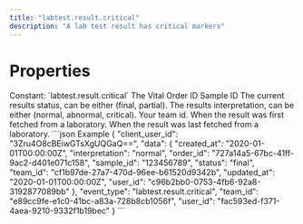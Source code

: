 ```yaml
---
title: "labtest.result.critical"
description: "A lab test result has critical markers"
---
```

# Properties
<ResponseField name="event_type" type="const string" required="true">
Constant: `labtest.result.critical`
</ResponseField>
<ResponseField name="team_id" type="string" required="true">
</ResponseField>
<ResponseField name="user_id" type="string" required="true">
</ResponseField>
<ResponseField name="client_user_id" type="string" required="true">
</ResponseField>
<ResponseField name="data" type="ClientFacingCriticalResult" required="true">
<Expandable title="ClientFacingCriticalResult" defaultOpen="true">
<ResponseField name="order_id" type="string" required="true">
The Vital Order ID
</ResponseField>
<ResponseField name="sample_id" type="string" required="true">
Sample ID
</ResponseField>
<ResponseField name="status" type="string" required="true">
The current results status, can be either (final, partial).
</ResponseField>
<ResponseField name="interpretation" type="string" required="true">
The results interpretation, can be either (normal, abnormal, critical).
</ResponseField>
<ResponseField name="team_id" type="string" required="true">
Your team id.
</ResponseField>
<ResponseField name="user_id" type="string" required="true">
</ResponseField>
<ResponseField name="created_at" type="string" required="true">
When the result was first fetched from a laboratory.
</ResponseField>
<ResponseField name="updated_at" type="string" required="true">
When the result was last fetched from a laboratory.
</ResponseField>
</Expandable>
</ResponseField>
<ResponseExample>
```json Example
{
  "client_user_id": "3Zru4O8cBEiwGTsXgUQGaQ==",
  "data": {
    "created_at": "2020-01-01T00:00:00Z",
    "interpretation": "normal",
    "order_id": "727a14a5-67bc-41ff-9ac2-d401e071c158",
    "sample_id": "123456789",
    "status": "final",
    "team_id": "cf1b97de-27a7-470d-96ee-b61520d9342b",
    "updated_at": "2020-01-01T00:00:00Z",
    "user_id": "c96b2bb0-0753-4fb6-92a8-3192877089bb"
  },
  "event_type": "labtest.result.critical",
  "team_id": "e89cc9fe-e1c0-41bc-a83a-728b8cb1056f",
  "user_id": "fac593ed-f371-4aea-9210-9332f1b19bec"
}
```
</ResponseExample>
